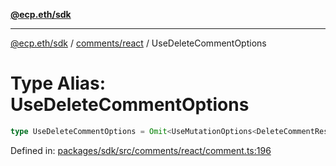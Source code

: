 [**@ecp.eth/sdk**](../../../index.mdx)

***

[@ecp.eth/sdk](/sdk-reference/index.mdx) / [comments/react](/sdk-reference/comments/react/index.mdx) / UseDeleteCommentOptions

# Type Alias: UseDeleteCommentOptions

```ts
type UseDeleteCommentOptions = Omit<UseMutationOptions<DeleteCommentResult, Error, UseDeleteCommentParams>, "mutationFn">;
```

Defined in: [packages/sdk/src/comments/react/comment.ts:196](https://github.com/ecp-eth/comments-monorepo/blob/main/packages/sdk/src/comments/react/comment.ts#L196)
